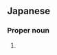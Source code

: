 ==Japanese==
{{ja-kanjitab|ひら|さわ|yomi=k}}

===Proper noun===
{{ja-pos|kyu=平澤|ひらさわ|proper}}

# {{surname|lang=ja|sort=ひらさわ}}